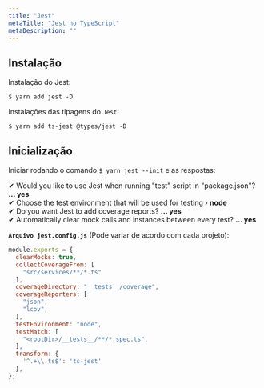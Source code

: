 ```yaml
---
title: "Jest"
metaTitle: "Jest no TypeScript"
metaDescription: ""
---
```


## Instalação

Instalação do Jest:

```shell
$ yarn add jest -D
```

Instalações das tipagens do `Jest`:

```shell
$ yarn add ts-jest @types/jest -D
```

## Inicialização

Iniciar rodando o comando `$ yarn jest --init` e as respostas:

✔ Would you like to use Jest when running "test" script in "package.json"? **… yes**  
✔ Choose the test environment that will be used for testing › **node**  
✔ Do you want Jest to add coverage reports? **… yes**  
✔ Automatically clear mock calls and instances between every test? **… yes**  

**`Arquivo jest.config.js`** (Pode variar de acordo com cada projeto):

```js
module.exports = {
  clearMocks: true,
  collectCoverageFrom: [
    "src/services/**/*.ts"
  ],
  coverageDirectory: "__tests__/coverage",
  coverageReporters: [
    "json",
    "lcov",
  ],
  testEnvironment: "node",
  testMatch: [
    "<rootDir>/__tests__/**/*.spec.ts",
  ],
  transform: {
    '^.+\\.ts$': 'ts-jest'
  },
};
```